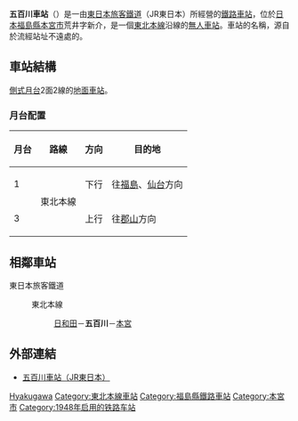 {{NoteTA|1 = zh:五百川車站; zh-cn:五百川站; zh-tw:五百川車站; zh-hk:五百川站; }}
{{日本車站資訊
|公司色 = green
|文字色 =
|站名 = 五百川站
|圖片 = Gohyakugawa-ST.jpg
|pxl = 
|圖片說明 = 站舍
|日文原名 = 五百川
|平假名 = ごひゃくがわ
|羅馬拼音 = Gohyakugawa
|電報略號 = コワ（KoWa）
|所屬公司 = [[東日本旅客鐵道|東日本旅客鐵道]]（JR東日本）
|所在地 = [[福島縣|福島縣]][[本宮市|本宮市]]荒井字新介
|啟用年月日 = 1948年（[[昭和|昭和]]23年）12月15日
|車站構造 = 地面車站
|月台配置 = 2面2線
|乘客人數 = 405 
|上下車人次 =
|統計年度 = 2004年
|所屬路線 = {{Color|mediumseagreen|■}}[[東北本線|東北本線]]
|前一站 = [[日和田站|日和田]]
|前一站距離 = 4.5
|後一站距離 = 3.8
|後一站 = [[本宮站_(福島縣)|本宮]]
|距離 = 236.9
|起點站 = [[東京站|東京]]
|轉車 =
|備註 = [[無人站|無人站]]（設有自動售票機）
}}
'''五百川車站'''（{{jpn|j=五百川駅|hg=ごひゃくがわえき|rm=Gohyakugawa eki|f=y}}）是一由[[東日本旅客鐵道|東日本旅客鐵道]]（JR東日本）所經營的[[鐵路車站|鐵路車站]]，位於[[日本|日本]][[福島縣|福島縣]][[本宮市|本宮市]]荒井字新介，是一個[[東北本線|東北本線]]沿線的[[無人車站|無人車站]]。車站的名稱，源自於流經站址不遠處的{{link-ja|五百川|五百川}}。

== 車站結構 ==
[[側式月台|側式月台]]2面2線的[[地面車站|地面車站]]。
=== 月台配置 ===
{| rules="rows" class="wikitable"
!月台<!-- 事業者側による呼称 --->!!路線!!方向!!目的地
|-
! 1
|rowspan=2|{{Color|mediumseagreen|■}}東北本線
| style="text-align:center" | 下行
|往[[福島站_(福島縣)|福島]]、[[仙台站|仙台]]方向
|-
! 3
| style="text-align:center" | 上行
|往[[郡山站_(福島縣)|郡山]]方向
|}
== 相鄰車站 ==
; 東日本旅客鐵道
: {{Color|mediumseagreen|■}}東北本線
:: [[日和田站|日和田]]－'''五百川'''－[[本宮站_(福島縣)|本宮]]

== 外部連結 ==
* {{ja}}[http://www.jreast.co.jp/estation/station/info.aspx?StationCd=705 五百川車站（JR東日本）]{{Wayback|url=http://www.jreast.co.jp/estation/station/info.aspx?StationCd=705 |date=20200922045359 }}

{{東北本線}}

{{japan-rail-stub}}

{{DEFAULTSORT:Gohyakugawa}}
[[Category:日本鐵路車站_Go|Hyakugawa]]
[[Category:東北本線車站|Category:東北本線車站]]
[[Category:福島縣鐵路車站|Category:福島縣鐵路車站]]
[[Category:本宮市|Category:本宮市]]
[[Category:1948年启用的铁路车站|Category:1948年启用的铁路车站]]